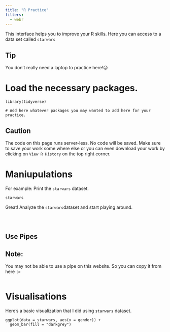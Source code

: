 ```yaml
---
title: "R Practice"
filters:
  - webr
---
```


This interface helps you to improve your R skills. Here you can access to a data set called `starwars`

::: {.callout-tip}
# Tip

You don't really need a laptop to practice here!😉
:::

# Load the necessary packages.
```webr-r
library(tidyverse)

# Add here whatever packages you may wanted to add here for your practice.

```

::: {.callout-important}

# Caution

The code on this page runs server-less. No code will be saved. Make sure to save your work some where else or you can even download your work by clicking on `View R History` on the top right corner. 

:::
# Maniupulations

For example: Print the `starwars` dataset.
```webr-r
starwars
```
Great! Analyze the `starwars`dataset and start playing around.
```webr-r

```

```webr-r

```

```webr-r

```
## Use Pipes
::: {.callout-note}

# Note:
You may not be able to use a pipe on this website. So you can copy it from here ` |> `

:::

```webr-r

```

# Visualisations

Here's a basic visualization that I did using `starwars` dataset.

```webr-r
ggplot(data = starwars, aes(x = gender)) +
  geom_bar(fill = "darkgrey")
```

```webr-r

```

```webr-r

```

```webr-r

```
